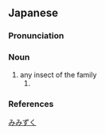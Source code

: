 {{also|耳蟬}}
==Japanese==
{{wikipedia|lang=ja}}
{{ja-kanjitab|yomi=irr|sort=みみずく}}

===Pronunciation===
{{ja-pron|yomi=irr|みみずく|acc=2|acc_ref=DJR}}

===Noun===
{{ja-noun|kyu=耳蟬|みみずく|ミミズク}}

# any insect of the family ''{{taxlink|LCicadellidae|family|noshow=1}}''
## {{taxlink|Ledra auditura|species|noshow=1}}

===References===
<references/>

[[Category:ja:Hemipterans|みみずく]]